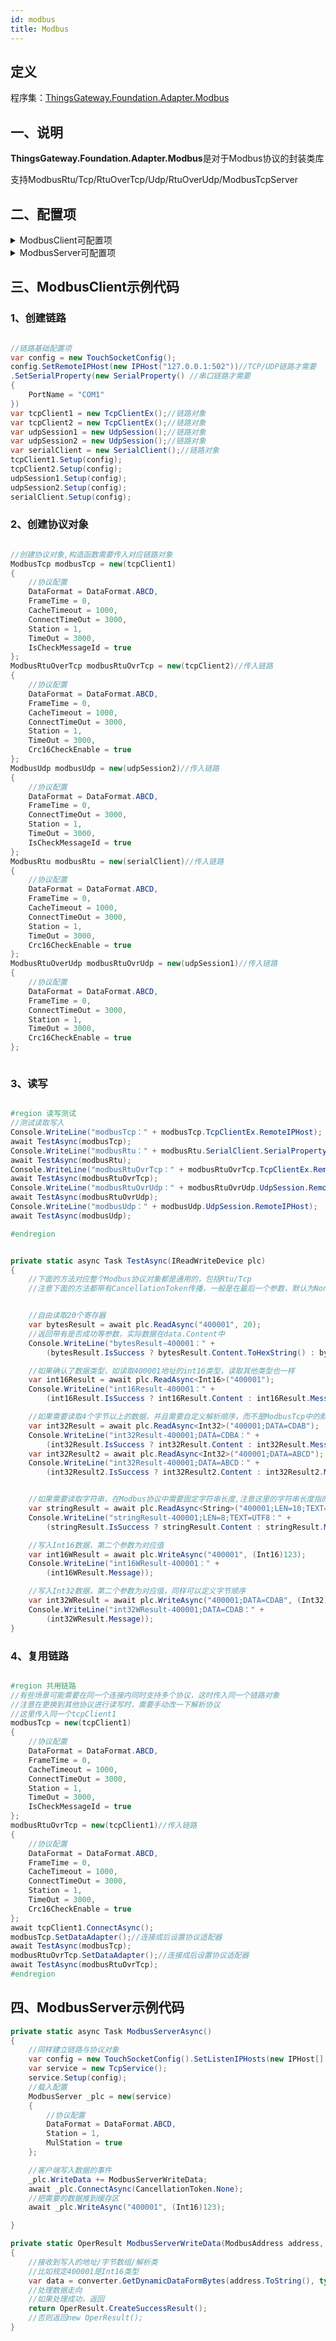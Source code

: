 ```yaml
---
id: modbus
title: Modbus
---
```



## 定义

程序集：[ThingsGateway.Foundation.Adapter.Modbus](https://www.nuget.org/packages/ThingsGateway.Foundation.Adapter.Modbus)

## 一、说明

**ThingsGateway.Foundation.Adapter.Modbus**是对于Modbus协议的封装类库

支持ModbusRtu/Tcp/RtuOverTcp/Udp/RtuOverUdp/ModbusTcpServer

## 二、配置项

<details>
<summary>ModbusClient可配置项</summary>
<div>

#### CacheTimeout
组包缓存时间,默认1000ms

#### Crc16CheckEnable
是否验证Crc ，默认true

#### FrameTime
帧前时间，在发送报文前的延时时间，默认0ms 

#### ConnectTimeOut
链路连接超时时间，默认3000ms

#### TimeOut
读写超时时间，默认3000ms

#### DataFormat

```
/// <summary>Big-Endian</summary>
ABCD,

/// <summary>Big-Endian Byte Swap</summary>
BADC,

/// <summary>Little-Endian Byte Swap</summary>
CDAB,

/// <summary>Little-Endian</summary>
DCBA,

```

#### Station
设备站号地址，默认1 

#### IsCheckMessageId
是否检测事务标识符 ，默认false

</div>
</details>


<details>
<summary>ModbusServer可配置项</summary>
<div>


#### DataFormat

```
/// <summary>Big-Endian</summary>
ABCD,

/// <summary>Big-Endian Byte Swap</summary>
BADC,

/// <summary>Little-Endian Byte Swap</summary>
CDAB,

/// <summary>Little-Endian</summary>
DCBA,

```

#### Station
设备站号地址，默认1 

#### MulStation
多站点数据隔离 ，默认false

</div>
</details>

## 三、ModbusClient示例代码

### 1、创建链路
```csharp

//链路基础配置项
var config = new TouchSocketConfig();
config.SetRemoteIPHost(new IPHost("127.0.0.1:502"))//TCP/UDP链路才需要
.SetSerialProperty(new SerialProperty() //串口链路才需要
{
    PortName = "COM1"
})
var tcpClient1 = new TcpClientEx();//链路对象
var tcpClient2 = new TcpClientEx();//链路对象
var udpSession1 = new UdpSession();//链路对象
var udpSession2 = new UdpSession();//链路对象
var serialClient = new SerialClient();//链路对象
tcpClient1.Setup(config);
tcpClient2.Setup(config);
udpSession1.Setup(config);
udpSession2.Setup(config);
serialClient.Setup(config);
```
### 2、创建协议对象

```csharp

//创建协议对象,构造函数需要传入对应链路对象
ModbusTcp modbusTcp = new(tcpClient1)
{
    //协议配置
    DataFormat = DataFormat.ABCD,
    FrameTime = 0,
    CacheTimeout = 1000,
    ConnectTimeOut = 3000,
    Station = 1,
    TimeOut = 3000,
    IsCheckMessageId = true
};
ModbusRtuOverTcp modbusRtuOvrTcp = new(tcpClient2)//传入链路
{
    //协议配置
    DataFormat = DataFormat.ABCD,
    FrameTime = 0,
    CacheTimeout = 1000,
    ConnectTimeOut = 3000,
    Station = 1,
    TimeOut = 3000,
    Crc16CheckEnable = true
};
ModbusUdp modbusUdp = new(udpSession2)//传入链路
{
    //协议配置
    DataFormat = DataFormat.ABCD,
    FrameTime = 0,
    ConnectTimeOut = 3000,
    Station = 1,
    TimeOut = 3000,
    IsCheckMessageId = true
};
ModbusRtu modbusRtu = new(serialClient)//传入链路
{
    //协议配置
    DataFormat = DataFormat.ABCD,
    FrameTime = 0,
    CacheTimeout = 1000,
    ConnectTimeOut = 3000,
    Station = 1,
    TimeOut = 3000,
    Crc16CheckEnable = true
};
ModbusRtuOverUdp modbusRtuOvrUdp = new(udpSession1)//传入链路
{
    //协议配置
    DataFormat = DataFormat.ABCD,
    FrameTime = 0,
    ConnectTimeOut = 3000,
    Station = 1,
    TimeOut = 3000,
    Crc16CheckEnable = true
};



```

### 3、读写

```csharp

#region 读写测试
//测试读取写入
Console.WriteLine("modbusTcp：" + modbusTcp.TcpClientEx.RemoteIPHost);
await TestAsync(modbusTcp);
Console.WriteLine("modbusRtu：" + modbusRtu.SerialClient.SerialProperty.ToJson());
await TestAsync(modbusRtu);
Console.WriteLine("modbusRtuOvrTcp：" + modbusRtuOvrTcp.TcpClientEx.RemoteIPHost);
await TestAsync(modbusRtuOvrTcp);
Console.WriteLine("modbusRtuOvrUdp：" + modbusRtuOvrUdp.UdpSession.RemoteIPHost);
await TestAsync(modbusRtuOvrUdp);
Console.WriteLine("modbusUdp：" + modbusUdp.UdpSession.RemoteIPHost);
await TestAsync(modbusUdp);

#endregion


private static async Task TestAsync(IReadWriteDevice plc)
{
    //下面的方法对应整个Modbus协议对象都是通用的，包括Rtu/Tcp
    //注意下面的方法都带有CancellationToken传播，一般是在最后一个参数，默认为None


    //自由读取20个寄存器
    var bytesResult = await plc.ReadAsync("400001", 20);
    //返回带有是否成功等参数，实际数据在data.Content中
    Console.WriteLine("bytesResult-400001：" + 
        (bytesResult.IsSuccess ? bytesResult.Content.ToHexString() : bytesResult.Message));

    //如果确认了数据类型，如读取400001地址的int16类型，读取其他类型也一样
    var int16Result = await plc.ReadAsync<Int16>("400001");
    Console.WriteLine("int16Result-400001：" +
        (int16Result.IsSuccess ? int16Result.Content : int16Result.Message));

    //如果需要读取4个字节以上的数据，并且需要自定义解析顺序，而不是ModbusTcp中的默认解析顺序
    var int32Result = await plc.ReadAsync<Int32>("400001;DATA=CDAB");
    Console.WriteLine("int32Result-400001;DATA=CDBA：" +
        (int32Result.IsSuccess ? int32Result.Content : int32Result.Message));
    var int32Result2 = await plc.ReadAsync<Int32>("400001;DATA=ABCD");
    Console.WriteLine("int32Result-400001;DATA=ABCD：" +
        (int32Result2.IsSuccess ? int32Result2.Content : int32Result2.Message));


    //如果需要读取字符串，在Modbus协议中需要固定字符串长度,注意这里的字符串长度指的是对应长度
    var stringResult = await plc.ReadAsync<String>("400001;LEN=10;TEXT=UTF8");
    Console.WriteLine("stringResult-400001;LEN=8;TEXT=UTF8：" +
        (stringResult.IsSuccess ? stringResult.Content : stringResult.Message));

    //写入Int16数据，第二个参数为对应值
    var int16WResult = await plc.WriteAsync("400001", (Int16)123);
    Console.WriteLine("int16WResult-400001：" +
        (int16WResult.Message));

    //写入Int32数据，第二个参数为对应值，同样可以定义字节顺序
    var int32WResult = await plc.WriteAsync("400001;DATA=CDAB", (Int32)123);
    Console.WriteLine("int32WResult-400001;DATA=CDAB：" +
        (int32WResult.Message));
}

```


### 4、复用链路

```csharp

#region 共用链路
//有些场景可能需要在同一个连接内同时支持多个协议，这时传入同一个链路对象
//注意在更换到其他协议进行读写时，需要手动改一下解析协议
//这里传入同一个tcpClient1
modbusTcp = new(tcpClient1)
{
    //协议配置
    DataFormat = DataFormat.ABCD,
    FrameTime = 0,
    CacheTimeout = 1000,
    ConnectTimeOut = 3000,
    Station = 1,
    TimeOut = 3000,
    IsCheckMessageId = true
};
modbusRtuOvrTcp = new(tcpClient1)//传入链路
{
    //协议配置
    DataFormat = DataFormat.ABCD,
    FrameTime = 0,
    CacheTimeout = 1000,
    ConnectTimeOut = 3000,
    Station = 1,
    TimeOut = 3000,
    Crc16CheckEnable = true
};
await tcpClient1.ConnectAsync();
modbusTcp.SetDataAdapter();//连接成后设置协议适配器
await TestAsync(modbusTcp);
modbusRtuOvrTcp.SetDataAdapter();//连接成后设置协议适配器
await TestAsync(modbusRtuOvrTcp);
#endregion

```

## 四、ModbusServer示例代码

```csharp
private static async Task ModbusServerAsync()
{
    //同样建立链路与协议对象
    var config = new TouchSocketConfig().SetListenIPHosts(new IPHost[] { "127.0.0.1:502" });
    var service = new TcpService();
    service.Setup(config);
    //载入配置
    ModbusServer _plc = new(service)
    {
        //协议配置
        DataFormat = DataFormat.ABCD,
        Station = 1,
        MulStation = true
    };

    //客户端写入数据的事件
    _plc.WriteData += ModbusServerWriteData;
    await _plc.ConnectAsync(CancellationToken.None);
    //把需要的数据推到缓存区
    await _plc.WriteAsync("400001", (Int16)123);

}

private static OperResult ModbusServerWriteData(ModbusAddress address, byte[] bytes, IThingsGatewayBitConverter converter, SocketClient client)
{
    //接收到写入的地址/字节数组/解析类
    //比如规定400001是Int16类型
    var data = converter.GetDynamicDataFormBytes(address.ToString(), typeof(Int16), bytes);
    //处理数据走向
    //如果处理成功，返回
    return OperResult.CreateSuccessResult();
    //否则返回new OperResult();
}

```